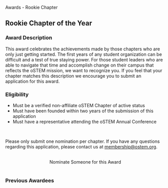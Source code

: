 
<SiteLayout title="Awards - Rookie Chapter">
  <div className="border-b-4 border-apricot border-solid pb-4 mb-4 text-center">
    <p className="text-5xl font-display font-medium">
      Awards - Rookie Chapter
    </p>
  </div>

  <div>

## Rookie Chapter of the Year

### Award Description

This award celebrates the achievements made by those chapters who are only just
getting started. The first years of any student organization can be difficult
and a test of true staying power. For those student leaders who are able to
navigate that time and accomplish change on their campus that reflects the oSTEM
mission, we want to recognize you. If you feel that your chapter matches this
description we encourage you to submit an application for this award.

### Eligibility

- Must be a verified non-affiliate oSTEM Chapter of active status
- Must have been founded within two years of the submission of this application
- Must have a representative attending the oSTEM Annual Conference

<br />

Please only submit one nomination per chapter. If you have any questions
regarding this application, please contact us at membership@ostem.org.

<br />
<div align="center">
  <AwardCardButton url="https://form.jotform.com/231424895247361">
    Nominate Someone for this Award
  </AwardCardButton>
</div>

</div>

<br />

<div>

### Previous Awardees

<div className="grid gap-8 md:grid-cols-2 my-1">
  <AwardeeCard
    awardeeName="oSTEM at Cal Poly San Luis Obispo"
    awardYear={2022}
    profileImg="/images/awards/rookie-chapter-award/CalPoly-2022.svg.png"
    altDesc="logo of Cal Poly"
    width={160}
    height={160}
  />
  <AwardeeCard
    awardeeName="oSTEM at University of Tennessee, Knoxville"
    awardYear={2021}
    profileImg="/images/awards/rookie-chapter-award/university-of-tennessee-2021.png"
    altDesc="logo of Howard University"
    width={160}
    height={160}
  />
  <AwardeeCard
    awardeeName="oSTEM at University of Illinois at Chicago"
    awardYear={2020}
    profileImg="/images/awards/rookie-chapter-award/university-of-illinois-at-chicago-logo-2020.png"
    altDesc="logo of University of Illinois at Chicago"
    width={160}
    height={160}
  />
  <AwardeeCard
    awardeeName="oSTEM at Howard University"
    awardYear={2019}
    profileImg="/images/awards/rookie-chapter-award/howard-university-2019.png"
    altDesc="logo of Howard University"
    width={300}
    height={157.5}
  />
  <AwardeeCard
    awardeeName="oSTEM at University of Arkansas"
    awardYear={2018}
    profileImg="/images/awards/rookie-chapter-award/university-of-arkansas-2018.png"
    altDesc="logo of University of Arkansas"
    width={200}
    height={152}
  />
  <AwardeeCard
    awardeeName="oSTEM at University of Minnesota"
    awardYear={2017}
    profileImg="/images/awards/rookie-chapter-award/university-of-minnesota-2017.png"
    altDesc="logo of University of Minnesota"
    width={300}
    height={188}
  />
  <AwardeeCard
    awardeeName="oSTEM at University of Michigan"
    awardYear={2016}
    profileImg="/images/awards/rookie-chapter-award/university-of-michigan-2016.png"
    altDesc="logo of University of Michigan"
    width={200}
    height={211}
  />
</div>

</div>

</SiteLayout>

